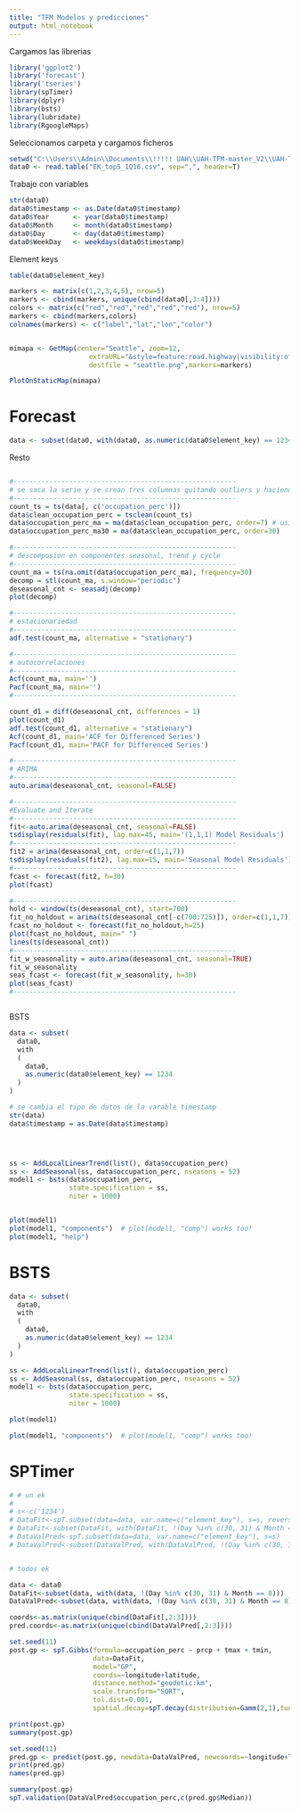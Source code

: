 ---
title: "TFM Modelos y predicciones"
output: html_notebook
---
Cargamos las librerias
```{r}
library('ggplot2')
library('forecast')
library('tseries')
library(spTimer)
library(dplyr)
library(bsts)
library(lubridate)
library(RgoogleMaps)
```
Seleccionamos carpeta y cargamos ficheros
```{r}
setwd("C:\\Users\\Admin\\Documents\\!!!!! UAH\\UAH-TFM-master_V2\\UAH-TFM-master\\data")
data0 <- read.table("EK_top5_1Q16.csv", sep=",", header=T)
```
Trabajo con variables
```{r}
str(data0)
data0$timestamp <- as.Date(data0$timestamp)
data0$Year      <- year(data0$timestamp)
data0$Month     <- month(data0$timestamp)
data0$Day       <- day(data0$timestamp)
data0$WeekDay   <- weekdays(data0$timestamp)


```
Element keys
```{r}
table(data0$element_key)

```

```{r}
markers <- matrix(c(1,2,3,4,5), nrow=5) 
markers <- cbind(markers, unique(cbind(data0[,3:4]))) 
colors <- matrix(c("red","red","red","red","red"), nrow=5) 
markers <- cbind(markers,colors)
colnames(markers) <- c("label","lat","lon","color")


mimapa <- GetMap(center="Seattle", zoom=12,
                    extraURL="&style=feature:road.highway|visibility:off",
                    destfile = "seattle.png",markers=markers)

PlotOnStaticMap(mimapa)
```



# Forecast
```{r}
data <- subset(data0, with(data0, as.numeric(data0$element_key) == 1234))
```
Resto
```{r}

```

```{r}
#--------------------------------------------------------
# se saca la serie y se crean tres columnas quitando outliers y haciendo las medias
#--------------------------------------------------------
count_ts = ts(data[, c('occupation_perc')])
data$clean_occupation_perc = tsclean(count_ts)
data$occupation_perc_ma = ma(data$clean_occupation_perc, order=7) # using the clean count with no outliers
data$occupation_perc_ma30 = ma(data$clean_occupation_perc, order=30)
```

```{r}
#--------------------------------------------------------
# descomposion en componentes seasonal, trend y cycle
#--------------------------------------------------------
count_ma = ts(na.omit(data$occupation_perc_ma), frequency=30)
decomp = stl(count_ma, s.window="periodic")
deseasonal_cnt <- seasadj(decomp)
plot(decomp)
```

```{r}
#--------------------------------------------------------
# estacionariedad
#--------------------------------------------------------
adf.test(count_ma, alternative = "stationary")
```



```{r}
#--------------------------------------------------------
# autocorrelaciones
#--------------------------------------------------------
Acf(count_ma, main='')
Pacf(count_ma, main='')
#--------------------------------------------------------
```



```{r}

count_d1 = diff(deseasonal_cnt, differences = 1)
plot(count_d1)
adf.test(count_d1, alternative = "stationary")
Acf(count_d1, main='ACF for Differenced Series')
Pacf(count_d1, main='PACF for Differenced Series')
```


```{r}
#--------------------------------------------------------
# ARIMA
#--------------------------------------------------------
auto.arima(deseasonal_cnt, seasonal=FALSE)
```


```{r}
#--------------------------------------------------------
#Evaluate and Iterate
#--------------------------------------------------------
fit<-auto.arima(deseasonal_cnt, seasonal=FALSE)
tsdisplay(residuals(fit), lag.max=45, main='(1,1,1) Model Residuals')
#--------------------------------------------------------
fit2 = arima(deseasonal_cnt, order=c(1,1,7))
tsdisplay(residuals(fit2), lag.max=15, main='Seasonal Model Residuals')
#--------------------------------------------------------
fcast <- forecast(fit2, h=30)
plot(fcast)
```

```{r}
#--------------------------------------------------------
hold <- window(ts(deseasonal_cnt), start=700)
fit_no_holdout = arima(ts(deseasonal_cnt[-c(700:725)]), order=c(1,1,7))
fcast_no_holdout <- forecast(fit_no_holdout,h=25)
plot(fcast_no_holdout, main=" ")
lines(ts(deseasonal_cnt))
#--------------------------------------------------------
fit_w_seasonality = auto.arima(deseasonal_cnt, seasonal=TRUE)
fit_w_seasonality
seas_fcast <- forecast(fit_w_seasonality, h=30)
plot(seas_fcast)
#--------------------------------------------------------
```
```{r}

```

BSTS

```{r}
data <- subset(
  data0, 
  with
  (
    data0, 
    as.numeric(data0$element_key) == 1234
  )
)
```


```{r}
# se cambia el tipo de datos de la varable timestamp
str(data)
data$timestamp = as.Date(data$timestamp)




ss <- AddLocalLinearTrend(list(), data$occupation_perc)
ss <- AddSeasonal(ss, data$occupation_perc, nseasons = 52)
model1 <- bsts(data$occupation_perc,
               state.specification = ss,
               niter = 1000)


plot(model1)
plot(model1, "components")  # plot(model1, "comp") works too!
plot(model1, "help")
```


# BSTS


```{r}
data <- subset(
  data0, 
  with
  (
    data0, 
    as.numeric(data0$element_key) == 1234
  )
)
```

```{r}
ss <- AddLocalLinearTrend(list(), data$occupation_perc)
ss <- AddSeasonal(ss, data$occupation_perc, nseasons = 52)
model1 <- bsts(data$occupation_perc,
               state.specification = ss,
               niter = 1000)
```

```{r}
plot(model1)
```

```{r}
plot(model1, "components")  # plot(model1, "comp") works too!
```
# SPTimer
```{r}
# # un ek
# 
# s<-c('1234')
# DataFit<-spT.subset(data=data, var.name=c("element_key"), s=s, reverse=TRUE) 
# DataFit<-subset(DataFit, with(DataFit, !(Day %in% c(30, 31) & Month == 8)))
# DataValPred<-spT.subset(data=data, var.name=c("element_key"), s=s) 
# DataValPred<-subset(DataValPred, with(DataValPred, !(Day %in% c(30, 31) & Month == 8)))


# todos ek

data <- data0
DataFit<-subset(data, with(data, !(Day %in% c(30, 31) & Month == 8)))
DataValPred<-subset(data, with(data, !(Day %in% c(30, 31) & Month == 8)))

```

```{r}
coords<-as.matrix(unique(cbind(DataFit[,2:3])))
pred.coords<-as.matrix(unique(cbind(DataValPred[,2:3])))
```

```{r}
set.seed(11)
post.gp <- spT.Gibbs(formula=occupation_perc ~ prcp + tmax + tmin,
                     data=DataFit, 
                     model="GP", 
                     coords=~longitude+latitude,
                     distance.method="geodetic:km", 
                     scale.transform="SQRT",
                     tol.dist=0.001,
                     spatial.decay=spT.decay(distribution=Gamm(2,1),tuning=0.1))
```

```{r}
print(post.gp)
summary(post.gp)
```

```{r}
set.seed(11)
pred.gp <- predict(post.gp, newdata=DataValPred, newcoords=~longitude+latitude, tol.dist = 0.001)
print(pred.gp)
names(pred.gp)
```

```{r}
summary(post.gp)
spT.validation(DataValPred$occupation_perc,c(pred.gp$Median))  
```

